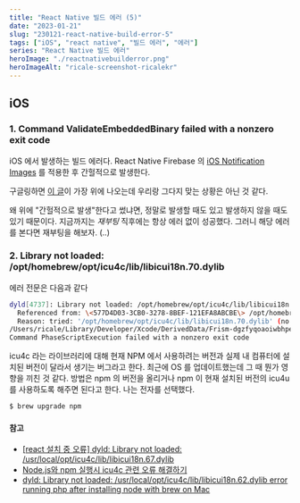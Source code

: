 ```yaml
---
title: "React Native 빌드 에러 (5)"
date: "2023-01-21"
slug: "230121-react-native-build-error-5"
tags: ["iOS", "react native", "빌드 에러", "에러"]
series: "React Native 빌드 에러"
heroImage: "./reactnativebuilderror.png"
heroImageAlt: "ricale-screenshot-ricalekr"
---
```


## iOS

### 1. Command ValidateEmbeddedBinary failed with a nonzero exit code

iOS 에서 발생하는 빌드 에러다. React Native Firebase 의 [iOS Notification Images](https://rnfirebase.io/messaging/ios-notification-images) 를 적용한 후 간헐적으로 발생한다.

구글링하면 [이 글](https://stackoverflow.com/questions/68760126/m1-command-validateembeddedbinary-failed-with-a-nonzero-exit-code-archiving-er)이 가장 위에 나오는데 우리랑 그다지 맞는 상황은 아닌 것 같다.

왜 위에 "간헐적으로 발생"한다고 썼냐면, 정말로 발생할 때도 있고 발생하지 않을 때도 있기 때문이다. 지금까지는 _재부팅_ 직후에는 항상 에러 없이 성공했다. 그러니 해당 에러를 본다면 재부팅을 해보자. (..)

### 2. Library not loaded: /opt/homebrew/opt/icu4c/lib/libicui18n.70.dylib

에러 전문은 다음과 같다

```sh
dyld[4737]: Library not loaded: /opt/homebrew/opt/icu4c/lib/libicui18n.70.dylib
  Referenced from: \<577D4D03-3CB0-3278-8BEF-121EFA8ABCBE\> /opt/homebrew/Cellar/node/18.2.0/bin/node
  Reason: tried: '/opt/homebrew/opt/icu4c/lib/libicui18n.70.dylib' (no such file), '/System/Volumes/Preboot/Cryptexes/OS/opt/homebrew/opt/icu4c/lib/libicui18n.70.dylib' (no such file), '/opt/homebrew/opt/icu4c/lib/libicui18n.70.dylib' (no such file), '/usr/local/lib/libicui18n.70.dylib' (no such file), '/usr/lib/libicui18n.70.dylib' (no such file, not in dyld cache), '/opt/homebrew/Cellar/icu4c/71.1/lib/libicui18n.70.dylib' (no such file), '/System/Volumes/Preboot/Cryptexes/OS/opt/homebrew/Cellar/icu4c/71.1/lib/libicui18n.70.dylib' (no such file), '/opt/homebrew/Cellar/icu4c/71.1/lib/libicui18n.70.dylib' (no such file), '/usr/local/lib/libicui18n.70.dylib' (no such file), '/usr/lib/libicui18n.70.dylib' (no such file, not in dyld cache)
/Users/ricale/Library/Developer/Xcode/DerivedData/Frism-dgzfyqoaoiwbhpetiazaoylzkbxf/Build/Intermediates.noindex/Frism.build/Debug-iphoneos/Frism.build/Script-00DD1BFF1BD5951E006B06BC.sh: line 7: 4737 Abort trap: 6 ../node_modules/@sentry/cli/bin/sentry-cli react-native xcode ../node_modules/react-native/scripts/react-native-xcode.sh
Command PhaseScriptExecution failed with a nonzero exit code
```

icu4c 라는 라이브러리에 대해 현재 NPM 에서 사용하려는 버전과 실제 내 컴퓨터에 설치된 버전이 달라서 생기는 버그라고 한다. 최근에 OS 를 업데이트했는데 그 때 뭔가 영향을 끼친 것 같다. 방법은 npm 의 버전을 올리거나 npm 이 현재 설치된 버전의 icu4u 를 사용하도록 해주면 된다고 한다. 나는 전자를 선택했다.

```sh
$ brew upgrade npm
```

#### 참고

- [[react 설치 중 오류] dyld: Library not loaded: /usr/local/opt/icu4c/lib/libicui18n.67.dylib](https://choisee02.tistory.com/91)
- [Node.js와 npm 실행시 icu4c 관련 오류 해결하기](http://paikwiki.github.io/2018/06/icu4c-issue-of-nodejs)
- [dyld: Library not loaded: /usr/local/opt/icu4c/lib/libicui18n.62.dylib error running php after installing node with brew on Mac](https://stackoverflow.com/questions/53828891/dyld-library-not-loaded-usr-local-opt-icu4c-lib-libicui18n-62-dylib-error-run)
